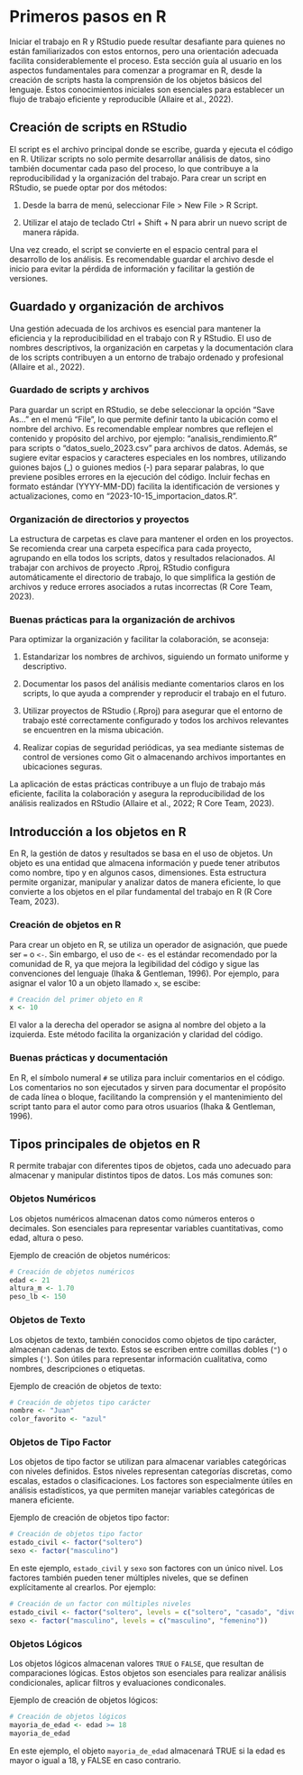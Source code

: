 # Primeros pasos en R

Iniciar el trabajo en R y RStudio puede resultar desafiante para quienes no están familiarizados con estos entornos, pero una orientación adecuada facilita considerablemente el proceso. Esta sección guía al usuario en los aspectos fundamentales para comenzar a programar en R, desde la creación de scripts hasta la comprensión de los objetos básicos del lenguaje. Estos conocimientos iniciales son esenciales para establecer un flujo de trabajo eficiente y reproducible (Allaire et al., 2022).

## Creación de scripts en RStudio

El script es el archivo principal donde se escribe, guarda y ejecuta el código en R. Utilizar scripts no solo permite desarrollar análisis de datos, sino también documentar cada paso del proceso, lo que contribuye a la reproducibilidad y la organización del trabajo. Para crear un script en RStudio, se puede optar por dos métodos:

1.  Desde la barra de menú, seleccionar File \> New File \> R Script.

2.  Utilizar el atajo de teclado Ctrl + Shift + N para abrir un nuevo script de manera rápida.

Una vez creado, el script se convierte en el espacio central para el desarrollo de los análisis. Es recomendable guardar el archivo desde el inicio para evitar la pérdida de información y facilitar la gestión de versiones.

## Guardado y organización de archivos

Una gestión adecuada de los archivos es esencial para mantener la eficiencia y la reproducibilidad en el trabajo con R y RStudio. El uso de nombres descriptivos, la organización en carpetas y la documentación clara de los scripts contribuyen a un entorno de trabajo ordenado y profesional (Allaire et al., 2022).

### Guardado de scripts y archivos

Para guardar un script en RStudio, se debe seleccionar la opción "Save As..." en el menú "File", lo que permite definir tanto la ubicación como el nombre del archivo. Es recomendable emplear nombres que reflejen el contenido y propósito del archivo, por ejemplo: "analisis_rendimiento.R" para scripts o "datos_suelo_2023.csv" para archivos de datos. Además, se sugiere evitar espacios y caracteres especiales en los nombres, utilizando guiones bajos (\_) o guiones medios (-) para separar palabras, lo que previene posibles errores en la ejecución del código. Incluir fechas en formato estándar (YYYY-MM-DD) facilita la identificación de versiones y actualizaciones, como en "2023-10-15_importacion_datos.R".

### Organización de directorios y proyectos

La estructura de carpetas es clave para mantener el orden en los proyectos. Se recomienda crear una carpeta específica para cada proyecto, agrupando en ella todos los scripts, datos y resultados relacionados. Al trabajar con archivos de proyecto .Rproj, RStudio configura automáticamente el directorio de trabajo, lo que simplifica la gestión de archivos y reduce errores asociados a rutas incorrectas (R Core Team, 2023).

### Buenas prácticas para la organización de archivos

Para optimizar la organización y facilitar la colaboración, se aconseja:

1.  Estandarizar los nombres de archivos, siguiendo un formato uniforme y descriptivo.

2.  Documentar los pasos del análisis mediante comentarios claros en los scripts, lo que ayuda a comprender y reproducir el trabajo en el futuro.

3.  Utilizar proyectos de RStudio (.Rproj) para asegurar que el entorno de trabajo esté correctamente configurado y todos los archivos relevantes se encuentren en la misma ubicación.

4.  Realizar copias de seguridad periódicas, ya sea mediante sistemas de control de versiones como Git o almacenando archivos importantes en ubicaciones seguras.

La aplicación de estas prácticas contribuye a un flujo de trabajo más eficiente, facilita la colaboración y asegura la reproducibilidad de los análisis realizados en RStudio (Allaire et al., 2022; R Core Team, 2023).

## Introducción a los objetos en R

En R, la gestión de datos y resultados se basa en el uso de objetos. Un objeto es una entidad que almacena información y puede tener atributos como nombre, tipo y en algunos casos, dimensiones. Esta estructura permite organizar, manipular y analizar datos de manera eficiente, lo que convierte a los objetos en el pilar fundamental del trabajo en R (R Core Team, 2023).

### Creación de objetos en R

Para crear un objeto en R, se utiliza un operador de asignación, que puede ser `=` o `<-`. Sin embargo, el uso de `<-` es el estándar recomendado por la comunidad de R, ya que mejora la legibilidad del código y sigue las convenciones del lenguaje (Ihaka & Gentleman, 1996). Por ejemplo, para asignar el valor 10 a un objeto llamado `x`, se escibe:

```r
# Creación del primer objeto en R
x <- 10
```

El valor a la derecha del operador se asigna al nombre del objeto a la izquierda. Este método facilita la organización y claridad del código.

### Buenas prácticas y documentación

En R, el símbolo numeral `#` se utiliza para incluir comentarios en el código. Los comentarios no son ejecutados y sirven para documentar el propósito de cada línea o bloque, facilitando la comprensión y el mantenimiento del script tanto para el autor como para otros usuarios (Ihaka & Gentleman, 1996).

## Tipos principales de objetos en R

R permite trabajar con diferentes tipos de objetos, cada uno adecuado para almacenar y manipular distintos tipos de datos. Los más comunes son:

### Objetos Numéricos

Los objetos numéricos almacenan datos como números enteros o decimales. Son esenciales para representar variables cuantitativas, como edad, altura o peso.

Ejemplo de creación de objetos numéricos:

```r
# Creación de objetos numéricos
edad <- 21 
altura_m <- 1.70 
peso_lb <- 150
```

### Objetos de Texto

Los objetos de texto, también conocidos como objetos de tipo carácter, almacenan cadenas de texto. Estos se escriben entre comillas dobles (`"`) o simples (`'`). Son útiles para representar información cualitativa, como nombres, descripciones o etiquetas.

Ejemplo de creación de objetos de texto:

```r
# Creación de objetos tipo carácter
nombre <- "Juan" 
color_favorito <- "azul"
```

### Objetos de Tipo Factor

Los objetos de tipo factor se utilizan para almacenar variables categóricas con niveles definidos. Estos niveles representan categorías discretas, como escalas, estados o clasificaciones. Los factores son especialmente útiles en análisis estadísticos, ya que permiten manejar variables categóricas de manera eficiente.

Ejemplo de creación de objetos tipo factor:

```r
# Creación de objetos tipo factor
estado_civil <- factor("soltero") 
sexo <- factor("masculino")
```

En este ejemplo, `estado_civil` y `sexo` son factores con un único nivel. Los factores también pueden tener múltiples niveles, que se definen explícitamente al crearlos. Por ejemplo:

```r
# Creación de un factor con múltiples niveles
estado_civil <- factor("soltero", levels = c("soltero", "casado", "divorciado"))
sexo <- factor("masculino", levels = c("masculino", "femenino"))
```

### Objetos Lógicos

Los objetos lógicos almacenan valores `TRUE` o `FALSE`, que resultan de comparaciones lógicas. Estos objetos son esenciales para realizar análisis condicionales, aplicar filtros y evaluaciones condiconales.

Ejemplo de creación de objetos lógicos:

```r
# Creación de objetos lógicos
mayoria_de_edad <- edad >= 18
mayoria_de_edad
```

En este ejemplo, el objeto `mayoria_de_edad` almacenará TRUE si la edad es mayor o igual a 18, y FALSE en caso contrario.
